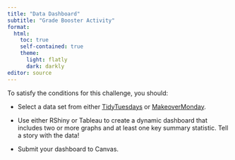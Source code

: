 ```yaml
---
title: "Data Dashboard"
subtitle: "Grade Booster Activity"
format: 
  html:
    toc: true
    self-contained: true
    theme:
      light: flatly
      dark: darkly
editor: source
---
```


To satisfy the conditions for this challenge, you should:

+ Select a data set from either [TidyTuesdays](https://github.com/rfordatascience/tidytuesday) or [MakeoverMonday](https://www.makeovermonday.co.uk/data/).

+ Use either RShiny or Tableau to create a dynamic dashboard that includes two or more graphs and at least one key summary statistic. Tell a story with the data!

+ Submit your dashboard to Canvas.
